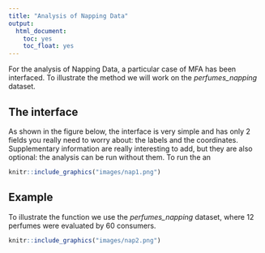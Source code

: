 ```yaml
---
title: "Analysis of Napping Data"
output:
  html_document:
    toc: yes
    toc_float: yes
---
```


For the analysis of Napping Data, a particular case of MFA has been interfaced. To illustrate the method we will work on the *perfumes_napping* dataset.

## **The interface**

As shown in the figure below, the interface is very simple and has only 2 fields you really need to worry about: the labels and the coordinates. Supplementary information are really interesting to add, but they are also optional: the analysis can be run without them. To run the an

```r
knitr::include_graphics("images/nap1.png")
```


## **Example**

To illustrate the function we use the *perfumes_napping* dataset, where 12 perfumes were evaluated by 60 consumers.

```r
knitr::include_graphics("images/nap2.png")
```


<br><br />
